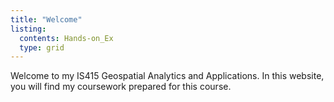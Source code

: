 ```yaml
---
title: "Welcome"
listing:
  contents: Hands-on_Ex
  type: grid
---
```


Welcome to my IS415 Geospatial Analytics and Applications. In this website, you will find my coursework prepared for this course.
